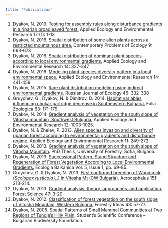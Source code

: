 ```yaml
---
title: "Publications"
---
```


1.  Dyakov, N. 2019. [Testing for assembly rules along disturbance gradients in a riparian broadleaved forest.](#0) Applied Ecology and Environmental Research 17 (1): 1-13
2.  Dyakov, N. 2016. [Spatial distribution of some alien plants across a restricted mountainous area.](https://www.researchgate.net/publication/312291466_Spatial_distribution_of_some_alien_plants_across_a_restricted_mountainous_area) Contemporary Problems of Ecology 9: 663-673
3.  Dyakov, N. 2016. [Spatial distribution of dominant plant species according to local environmental gradients.](https://www.researchgate.net/publication/292538743_Spatial_distribution_of_dominant_plants_species_according_to_local_environmental_gradients) Applied Ecology and Environmental Research 14: 327-347
4.  Dyakov, N. 2016. [Modeling plant species diversity pattern in a local environmental space.](https://www.researchgate.net/publication/308777373_Modelling_plant_species_diversity_pattern_in_a_local_environmental_space) Applied Ecology and Environmental Research 14: 441-459
5.  Dyakov, N. 2015. [Rare plant distribution modeling using indirect environmental gradients.](https://www.researchgate.net/publication/282275518_Rare_plant_distribution_modeling_using_indirect_environmental_gradients) Russian Journal of Ecology 46: 332-338
6.  Gruychev, G., Dyakov, N. & Dimitrov, D. 2014. [Habitat variables influencing chukar partridge decrease in Southeastern Bulgaria.](#0) Folia Zoologica 63: 171-179.
7.  Dyakov, N. 2014. [Gradient analysis of vegetation on the south slope of Vitosha mountain, Southwest Bulgaria.](https://www.researchgate.net/publication/276230539_Gradient_analysis_of_vegetation_on_the_south_slope_of_Vitosha_Mountain_Southwest_Bulgaria) Applied Ecology and Environmental Research 12: 1003-1025.
8.  Dyakov, N. & Zhelev, P. 2013. [Alien species invasion and diversity of riparian forest according to environmental gradients and disturbance regime.](https://www.researchgate.net/publication/322798215_Alien_species_invasion_and_diversity_of_riparian_forest_according_to_environmental_gradients_and_disturbance_regime) Applied Ecology and Environmental Research 11: 249-272.
9.  Dyakov, N. 2013. [Gradient analysis of vegetation on the south slope of Vitosha Mountain](https://www.researchgate.net/publication/348778993_Gradient_analysis_of_vegetation_on_the_south_slope_of_Vitosha_Mountain). PhD Thesis, University of Forestry, Sofia, Bulgaria.
10. Dyakov, N. 2013. [Successional Pattern, Stand Structure and Regeneration of Forest Vegetation According to Local Environmental Gradients.](https://www.researchgate.net/publication/281430079_Successional_Pattern_Stand_Structure_and_Regeneration_of_Forest_Vegetation_According_to_Local_Environmental_Gradients) Ecologia Balkanica Vol. 5, Issue 1, pp. 69-85.
11. Gruychev, G. & Dyakov, N. 2013. [First confirmed breeding of Woodcock (*Scolopax rusticola* L.) in Vitosha Mt (CW Bulgaria).](https://www.researchgate.net/publication/268211512_First_confirmed_breeding_of_Woodcock_Scolopax_rusticola_in_Vitosha_Mountain_CW_Bulgaria) Acrocephalus 151: 213-214.
12. Dyakov, N. 2013. [Gradient analysis: theory, approaches, and application.](https://www.researchgate.net/publication/281430226_GRADIENT_ANALYSIS_THEORY_APPROACHES_AND_APPLICATION) Forest Science 47: 3-20.
13. Dyakov, N. 2012. [Classification of forest vegetation on the south slope of Vitosha Mountain, Western Bulgaria.](https://www.researchgate.net/publication/281429971_CLASSIFICATION_OF_FOREST_VEGETATION_ON_THE_SOUTH_SLOPE_OF_VITOSHA_MOUNTAIN_WESTERN_BULGARIA) Forestry Ideas 43: 57-77.
14. Dyakov, N. 2005. [Spatial Patterns of Small Mammal Communities at Two Regions of Tundja’s Hilly Plain](https://www.researchgate.net/publication/336994486_SPATIAL_PATTERN_AND_DYNAMICS_OF_SMALL_MAMMAL_COMMUNITIES_IN_TWO_REGIONS_OF_TUNDZHA_RIVER'S_HILLY_PLAIN). Student’s Scientific Conference – Bulgarian Biodiversity Foundation.
